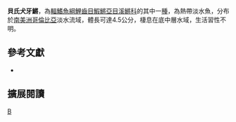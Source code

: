 {{Speciesbox 
| taxon = Cynodonichthys boehlkei
| status = NE
| status_system = IUCN3.1
| authority = [[Huber|Huber]] & [[Fels|Fels]], 1985
| synonyms = *''Rivulus boehlkei,Huber & Fels, 1985''
}}
'''貝氏犬牙鱂'''，為[[輻鰭魚綱|輻鰭魚綱]][[鯉齒目|鯉齒目]][[鰕鱂亞目|鰕鱂亞目]][[溪鱂科|溪鱂科]]的其中一[[種|種]]，為熱帶淡水魚，分布於[[南美洲|南美洲]][[哥倫比亞|哥倫比亞]]淡水流域，體長可達4.5公分，棲息在底中層水域，生活習性不明。
== 參考文獻 ==
*{{FishBase_species|genus=Cynodonichthys|species=boehlkei |year=2014|month=8}}

== 擴展閱讀 ==
{{refbegin}}
{{wikispecies-inline|Cynodonichthys boehlkei |貝氏犬牙鱂}}
{{refend}}
{{Taxonbar|from=Q13416045}}

[[Category:犬牙鱂屬|B]]